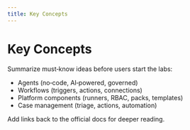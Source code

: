 ```yaml
---
title: Key Concepts
---
```


# Key Concepts

Summarize must‑know ideas before users start the labs:

- Agents (no‑code, AI‑powered, governed)
- Workflows (triggers, actions, connections)
- Platform components (runners, RBAC, packs, templates)
- Case management (triage, actions, automation)

Add links back to the official docs for deeper reading.
